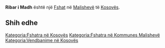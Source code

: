 {{Fshat në Kosovës
 | Emri                = Ribar i Madh
| sqi_D_name = Ribar i Madh
| sqi_D_FULL_NAME_RO = Ribar i Madh
| sqi_D_FULL_NAME_ND_RO = Ribar i Madh
| sqi_D_SORT_NAME_RG = RIBARIMADH
| sqi_D_FULL_NAME_RG = Ribar i Madh
| sqi_D_FULL_NAME_ND_RG = Ribar i Madh
| sqi_V_name = Ribari i Madh
| sqi_V_FULL_NAME_RO = Ribari i Madh
| sqi_V_FULL_NAME_ND_RO = Ribari i Madh
| sqi_V_SORT_NAME_RG = RIBARIIMADH
| sqi_V_FULL_NAME_RG = Ribari i Madh
| sqi_V_FULL_NAME_ND_RG = Ribari i Madh
| srp_N_name = Veliko Ribare
| srp_N_FULL_NAME_RO = Veliko Ribare
| srp_N_FULL_NAME_ND_RO = Veliko Ribare
| srp_N_SORT_NAME_RG = VELIKORIBARE
| srp_N_FULL_NAME_RG = Veliko Ribare
| srp_N_FULL_NAME_ND_RG = Veliko Ribare
| srp_NS_name = Велико Рибаре
| srp_NS_FULL_NAME_RO = Велико Рибаре
| srp_NS_FULL_NAME_ND_RO = Велико Рибаре
| srp_NS_SORT_NAME_RG = ВЕЛИКОРИБАРЕ
| srp_NS_FULL_NAME_RG = Велико Рибаре
| srp_NS_FULL_NAME_ND_RG = Велико Рибаре

 | Emri (Rasa dhanore) = 
 | Figura              = 
 | Shteti              = Kosovo
 | Komuna              = Malishevë
 | Kodi postar         = 
 | Sipërfaqja          = 

 | Popullsia           = 

 | Regj. i popullsisë  = 
 | Dend. e popullsisë  = 
 | Faqja zyrtare       = 
 <!--- Koordinatat ----> 
 | Gjerësia            = 42.509167
 | Gjatësia            = 21.041111
 | Lartësia            = 
}}
'''Ribar i Madh''' është një [[Fshat]] në [[Malishevë]] të [[Kosovës]].

<!-- == Gjeografia == -->
<!-- == Historia == -->
<!-- == Demografia == -->
== Shih edhe ==
{{Komuna Malishevë}}
{{Kosovo-Administrata-Cung}}

[[Kategoria:Fshatra në Kosovës]]
[[Kategoria:Fshatra në Kommunes Malishevë]]
[[Kategoria:Vendbanime në Kosovës]]